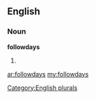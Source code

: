 ==English==

===Noun===
'''followdays'''

# {{plural of|[[followday]]}}

[[Category:English plurals]]

[[ar:followdays]]
[[my:followdays]]